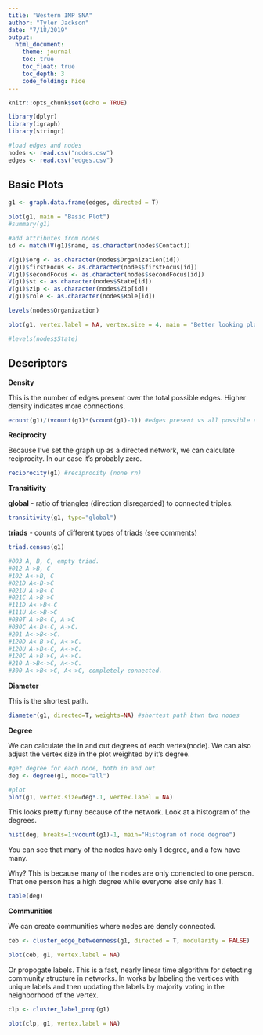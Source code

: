 ```yaml
---
title: "Western IMP SNA"
author: "Tyler Jackson"
date: "7/18/2019"
output:
  html_document:
    theme: journal
    toc: true
    toc_float: true
    toc_depth: 3
    code_folding: hide
---
```


```r
knitr::opts_chunk$set(echo = TRUE)

library(dplyr)
library(igraph)
library(stringr)
```


```r
#load edges and nodes
nodes <- read.csv("nodes.csv")
edges <- read.csv("edges.csv")
```

## Basic Plots

```r
g1 <- graph.data.frame(edges, directed = T)

plot(g1, main = "Basic Plot")
#summary(g1)

#add attributes from nodes
id <- match(V(g1)$name, as.character(nodes$Contact))

V(g1)$org <- as.character(nodes$Organization[id])
V(g1)$firstFocus <- as.character(nodes$firstFocus[id])
V(g1)$secondFocus <- as.character(nodes$secondFocus[id])
V(g1)$st <- as.character(nodes$State[id])
V(g1)$zip <- as.character(nodes$Zip[id])
V(g1)$role <- as.character(nodes$Role[id])

levels(nodes$Organization)
```

```r
plot(g1, vertex.label = NA, vertex.size = 4, main = "Better looking plot")

#levels(nodes$State)
```

## Descriptors

__Density__

This is the number of edges present over the total possible edges. Higher density indicates more connections.
```r
ecount(g1)/(vcount(g1)*(vcount(g1)-1)) #edges present vs all possible edges
```

__Reciprocity__

Because I've set the graph up as a directed network, we can calculate reciprocity. In our case it's probably zero.
```r
reciprocity(g1) #reciprocity (none rn)
```

__Transitivity__

**global** - ratio of triangles (direction disregarded) to connected triples.
```r
transitivity(g1, type="global") 
```

**triads** - counts of different types of triads (see comments)
```r
triad.census(g1)

#003 A, B, C, empty triad.
#012 A->B, C
#102 A<->B, C
#021D A<-B->C
#021U A->B<-C
#021C A->B->C
#111D A<->B<-C
#111U A<->B->C
#030T A->B<-C, A->C
#030C A<-B<-C, A->C.
#201 A<->B<->C.
#120D A<-B->C, A<->C.
#120U A->B<-C, A<->C.
#120C A->B->C, A<->C.
#210 A->B<->C, A<->C.
#300 A<->B<->C, A<->C, completely connected.
```

__Diameter__

This is the shortest path.

```r
diameter(g1, directed=T, weights=NA) #shortest path btwn two nodes
```

__Degree__

We can calculate the in and out degrees of each vertex(node). We can also adjust the vertex size in the plot weighted by it's degree.
```r
#get degree for each node, both in and out
deg <- degree(g1, mode="all")

#plot
plot(g1, vertex.size=deg*.1, vertex.label = NA)
```

This looks pretty funny because of the network. Look at a histogram of the degrees.
```r
hist(deg, breaks=1:vcount(g1)-1, main="Histogram of node degree")
```

You can see that many of the nodes have only 1 degree, and a few have many.

Why? This is because many of the nodes are only conencted to one person. That one person has a high degree while everyone else only has 1. 
```r
table(deg)
```

__Communities__

We can create communities where nodes are densly connected.

```r
ceb <- cluster_edge_betweenness(g1, directed = T, modularity = FALSE)

plot(ceb, g1, vertex.label = NA)
```

Or propogate labels. This is a fast, nearly linear time algorithm for detecting community structure in networks. In works by labeling the vertices with unique labels and then updating the labels by majority voting in the neighborhood of the vertex.

```r
clp <- cluster_label_prop(g1)

plot(clp, g1, vertex.label = NA)
```


